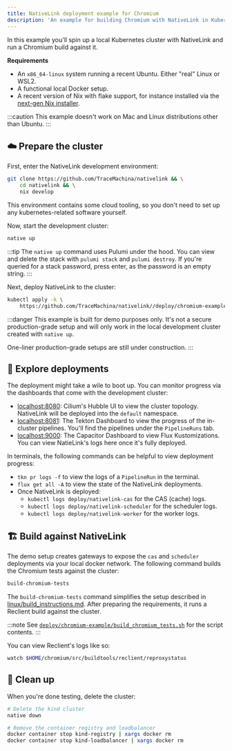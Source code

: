 ```yaml
---
title: NativeLink deployment example for Chromium
description: 'An example for building Chromium with NativeLink in Kubernetes.'
---
```


In this example you'll spin up a local Kubernetes cluster with NativeLink and
run a Chromium build against it.

**Requirements**

- An `x86_64-linux` system running a recent Ubuntu. Either "real" Linux or WSL2.
- A functional local Docker setup.
- A recent version of Nix with flake support, for instance installed via the
  [next-gen Nix installer](https://github.com/NixOS/experimental-nix-installer).

:::caution
This example doesn't work on Mac and Linux distributions other than Ubuntu.
:::

## ☁️ Prepare the cluster

First, enter the NativeLink development environment:

```bash
git clone https://github.com/TraceMachina/nativelink && \
    cd nativelink && \
    nix develop
```

This environment contains some cloud tooling, so you don't need to set up any
kubernetes-related software yourself.

Now, start the development cluster:

```bash
native up
```

:::tip
The `native up` command uses Pulumi under the hood. You can view and delete
the stack with `pulumi stack` and `pulumi destroy`. If you're queried for a
stack password, press enter, as the password is an empty string.
:::

Next, deploy NativeLink to the cluster:

```bash
kubectl apply -k \
    https://github.com/TraceMachina/nativelink//deploy/chromium-example
```

:::danger
This example is built for demo purposes only. It's not a secure production-grade
setup and will only work in the local development cluster created with
`native up`.

One-liner production-grade setups are still under construction.
:::

## 🔭 Explore deployments

The deployment might take a wile to boot up. You can monitor progress via the
dashboards that come with the development cluster:

- [localhost:8080](http://localhost:8080): Cilium's Hubble UI to view the
  cluster topology. NativeLink will be deployed into the `default` namespace.
- [localhost:8081](http://localhost:8081): The Tekton Dashboard to view the
  progress of the in-cluster pipelines. You'll find the pipelines under the
  `PipelineRuns` tab.
- [localhost:9000](http://localhost:9000): The Capacitor Dashboard to view Flux
  Kustomizations. You can view NatieLink's logs here once it's fully deployed.

In terminals, the following commands can be helpful to view deployment progress:

- `tkn pr logs -f` to view the logs of a `PipelineRun` in the terminal.
- `flux get all -A` to view the state of the NativeLink deployments.
- Once NativeLink is deployed:
    - `kubectl logs deploy/nativelink-cas` for the CAS (cache) logs.
    - `kubectl logs deploy/nativelink-scheduler` for the scheduler logs.
    - `kubectl logs deploy/nativelink-worker` for the worker logs.

## 🏗️ Build against NativeLink

The demo setup creates gateways to expose the `cas` and `scheduler` deployments
via your local docker network. The following command builds the Chromium tests
against the cluster:

```bash
build-chromium-tests
```

The `build-chromium-tests` command simplifies the setup described in
[linux/build_instructions.md](https://chromium.googlesource.com/chromium/src/+/main/docs/linux/build_instructions.md).
After preparing the requirements, it runs a Reclient build against the cluster.

:::note
See [`deploy/chromium-example/build_chromium_tests.sh`](https://github.com/TraceMachina/nativelink/blob/main/deploy/chromium-example/build_chromium_tests.sh)
for the script contents.
:::

You can view Reclient's logs like so:

```bash
watch $HOME/chromium/src/buildtools/reclient/reproxystatus
```

## 🧹 Clean up

When you're done testing, delete the cluster:

```bash
# Delete the kind cluster
native down

# Remove the container registry and loadbalancer
docker container stop kind-registry | xargs docker rm
docker container stop kind-loadbalancer | xargs docker rm
```
